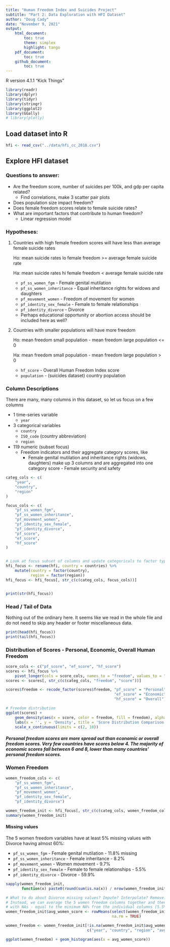 ```yaml
---
title: "Human Freedom Index and Suicides Project"
subtitle: "Part 2: Data Exploration with HFI Dataset"
author: "Doug Cady"
date: "November 9, 2021"
output:
    html_document:
        toc: true
        theme: simplex
        highlight: tango
    pdf_document:
        toc: true
    github_document:
        toc: true
---
```


R version 4.1.1 "Kick Things"

```r
library(readr)
library(dplyr)
library(tidyr)
library(stringr)
library(ggplot2)
library(GGally)
# library(plotly)
```


## Load dataset into R

```r
hfi <- read_csv("../data/hfi_cc_2018.csv")
```


## Explore HFI dataset
### Questions to answer:
* Are the freedom score, number of suicides per 100k, and gdp per capita related?
    + Find correlations, make 3 scatter pair plots
* Does population size impact freedom?
* Does female freedom scores relate to female suicide rates?
* What are important factors that contribute to human freedom?
    + Linear regression model


### Hypotheses:
1. Countries with high female freedom scores will have less than average female suicide rates

    Ho: mean suicide rates lo female freedom >= average female suicide rate

    Ha: mean suicide rates hi female freedom < average female suicide rate

    + `pf_ss_women_fgm` - Female genital mutilation
    + `pf_ss_women_inheritance` - Equal inheritance rights for widows and daughters
    + `pf_movement_women` - Freedom of movement for women
    + `pf_identity_sex_female` - Female to female relationships
    + `pf_identity_divorce` - Divorce
    + Perhaps educational opportunity or abortion access should be included here as well?
2. Countries with smaller populations will have more freedom

    Ho: mean freedom small population - mean freedom large population <= 0

    Ha: mean freedom small population - mean freedom large population > 0

    + `hf_score` - Overall Human Freedom Index score
    + `population` - (suicides dataset) country population


### Column Descriptions
There are many, many columns in this dataset, so let us focus on a few columns

* 1 time-series variable
    + `year`
* 3 categorical variables
    + `country`
    + `ISO_code` (country abbreviation)
    + `region`
* 119 numeric (subset focus)
    + Freedom indicators and their aggregate category scores, like
        - Female genital mutilation and inheritance rights (widows, daughters) make up 3 columns
        and are aggregated into one category score - Female security and safety


```r
categ_cols <- c(
    "year",
    "country",
    "region"
)

focus_cols <- c(
    "pf_ss_women_fgm",
    "pf_ss_women_inheritance",
    "pf_movement_women",
    "pf_identity_sex_female",
    "pf_identity_divorce",
    "pf_score",
    "ef_score",
    "hf_score"
)


# Look at focus subset of columns and update categoricals to factor type
hfi_focus <- rename(hfi, country = countries) %>%
    mutate(country = factor(country),
           region = factor(region))
hfi_focus <- hfi_focus[, str_c(c(categ_cols, focus_cols))]


print(str(hfi_focus))
```

### Head / Tail of Data
Nothing out of the ordinary here. It seems like we read in the whole file and do not need to skip
any header or footer miscellaneous data.
```r
print(head(hfi_focus))
print(tail(hfi_focus))
```


### Distribution of Scores - Personal, Economic, Overall Human Freedom
```r
score_cols <- c("pf_score", "ef_score", "hf_score")
scores <- hfi_focus %>%
    pivot_longer(cols = score_cols, names_to = "freedom", values_to = "score")
scores <- scores[, str_c(c(categ_cols, "freedom", "score"))]

scores$freedom <- recode_factor(scores$freedom, "pf_score" = "Personal",
                                                "ef_score" = "Economic",
                                                "hf_score" = "Overall")

# Freedom distribution
ggplot(scores) +
    geom_density(aes(x = score, color = freedom, fill = freedom), alpha = 0.3) +
    labs(x = '', y = 'Density', title = 'Score Distribution Comparison', color = '', fill = '') +
    scale_x_continuous(limits = c(2, 10))
```

##### Personal freedom scores are more spread out than economic or overall freedom scores. Very few countries have scores below 4. The majority of economic scores fall between 6 and 8, lower than many countries' personal freedom scores.


### Women Freedom
```r

women_freedom_cols <- c(
    "pf_ss_women_fgm",
    "pf_ss_women_inheritance",
    "pf_movement_women",
    "pf_identity_sex_female",
    "pf_identity_divorce")

women_freedom_init <- hfi_focus[, str_c(c(categ_cols, women_freedom_cols))]
summary(women_freedom_init)
```

#### Missing values
The 5 women freedom variables have at least 5% missing values with Divorce having almost 60%:

* `pf_ss_women_fgm` - Female genital mutilation - 11.8% missing
* `pf_ss_women_inheritance` - Female inheritance - 8.2%
* `pf_movement_women` - Women movement - 9.7%
* `pf_identity_sex_female` - Female to female relationships - 5.5%
* `pf_identity_divorce` - Divorce - 59.9%

```r
sapply(women_freedom_init,
       function(x) paste0(round(sum(is.na(x)) / nrow(women_freedom_init) * 100, 1), "%"))

# What to do about Divorce missing values? Impute? Interpolate? Remove?
# Instead, we can average the 5 women freedom columns together and then remove the columns
# with NAs - equal to the minimum NA% from the individual columns (5.5%)
women_freedom_init$avg_women_score <- rowMeans(select(women_freedom_init, women_freedom_cols),
                                               na.rm = TRUE)

women_freedom <- women_freedom_init[!is.na(women_freedom_init$avg_women_score),
                                    c("year", "country", "region", "avg_women_score")]

ggplot(women_freedom) + geom_histogram(aes(x = avg_women_score))
```
